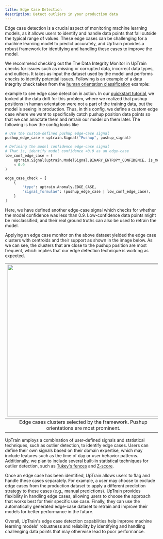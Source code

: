 ```yaml
---
title: Edge Case Detection
description: Detect outliers in your production data 
---
```


Edge case detection is a crucial aspect of monitoring machine learning models, as it allows users to identify and handle data points that fall outside the typical range of values. These edge cases can be challenging for a machine learning model to predict accurately, and UpTrain provides a robust framework for identifying and handling these cases to improve the model.

We recommend checking out the The Data Integrity Monitor in UpTrain checks for issues such as missing or corrupted data, incorrect data types, and outliers. It takes as input the dataset used by the model and performs checks to identify potential issues. Following is an example of a data integrity check taken from the [human orientation classification](https://github.com/uptrain-ai/uptrain/blob/main/examples/human_orientation_classification/run.ipynb) example:

example to see edge case detection in action. In our [quickstart tutorial](#TODO), we looked at the data drift for this problem, where we realized that pushup positions in human orientation were not a part of the training data, but the model is seeing in production. Thus, in this config, we define a custom edge case where we want to specifically catch pushup position data points so that we can annotate them and retrain our model on them later. The following is how the config looks like

```python
# Use the custom-defined pushup edge-case signal
pushup_edge_case = uptrain.Signal("Pushup", pushup_signal)

# Defining the model confidence edge-case signal
# That is, identify model confidence <0.9 as an edge-case
low_conf_edge_case = (
    uptrain.Signal(uptrain.ModelSignal.BINARY_ENTROPY_CONFIDENCE, is_model_signal=True)
    < 0.9
)

edge_case_check = [
    {
        "type": uptrain.Anomaly.EDGE_CASE,
        "signal_formulae": (pushup_edge_case | low_conf_edge_case),
    }
]
```

Here, we have defined another edge-case signal which checks for whether the model confidence was less than 0.9. Low-confidence data points might be misclassified, and their real ground truths can also be used to retrain the model.

Applying an edge case monitor on the above dataset yielded the edge case clusters with centroids and their support as shown in the image below. As we can see, the clusters that are close to the pushup position are most frequent, which implies that our edge detection technique is working as expected.

| <center> <img width="500" src="/images/edge-case-clusters.png"/> </center>                                    |
| --------------------------------------------------------------------------------------------------------------|
| <center>Edge cases clusters selected by the framework. Pushup orientations are most prominent.</center>       | 

UpTrain employs a combination of user-defined signals and statistical techniques, such as outlier detection, to identify edge cases. Users can define their own signals based on their domain expertise, which may include features such as the time of day or user behavior patterns. Additionally, we plan to include several built-in statistical techniques for outlier detection, such as [Tukey's fences](https://github.com/uptrain-ai/uptrain/issues/100) and [Z-score](https://github.com/uptrain-ai/uptrain/issues/101).

Once an edge case has been identified, UpTrain allows users to flag and handle these cases separately. For example, a user may choose to exclude edge cases from the production dataset to apply a different prediction strategy to these cases (e.g., manual predictions). UpTrain provides flexibility in handling edge cases, allowing users to choose the approach that works best for their specific use case. Finally, they can use the automatically generated edge-case dataset to retrain and improve their models for better performance in the future.

Overall, UpTrain's edge case detection capabilities help improve machine learning models' robustness and reliability by identifying and handling challenging data points that may otherwise lead to poor performance.  
